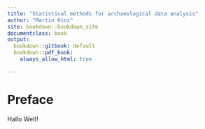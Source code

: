```yaml
--- 
title: "Statistical methods for archaeological data analysis"
author: "Martin Hinz"
site: bookdown::bookdown_site
documentclass: book
output:
  bookdown::gitbook: default
  bookdown::pdf_book:
    always_allow_html: true

---
```


# Preface

Hallo Welt!